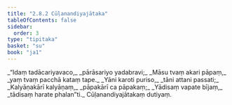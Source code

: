 ```yaml
---
title: "2.8.2 Cūḷanandiyajātaka"
tableOfContents: false
sidebar:
  order: 3
type: "tipitaka"
basket: "su"
book: "ja1"
---
```



<DynamicBreadcrumb />

<Division number="143" book="ja1" bookNo="22" page="273">

<Paragraph number="573" type="verses" book="ja1">
_“Idaṃ tadācariyavaco,_  
_pārāsariyo yadabravi;_  
_Māsu tvaṃ akari pāpaṃ,_  
_yaṃ tvaṃ pacchā kataṃ tape._  

</Paragraph>

</Division>
<Division number="144" book="ja1" bookNo="22" page="273">

<Paragraph number="574" type="verses" book="ja1">
_Yāni karoti puriso,_  
_tāni attani passati;_  
_Kalyāṇakārī kalyāṇaṃ,_  
_pāpakārī ca pāpakaṃ;_  
_Yādisaṃ vapate bījaṃ,_  
_tādisaṃ harate phalan”ti._  


</Paragraph>
</Division>

<Paragraph number="575" type="center" book="ja1">
Cūḷanandiyajātakaṃ dutiyaṃ.
</Paragraph>